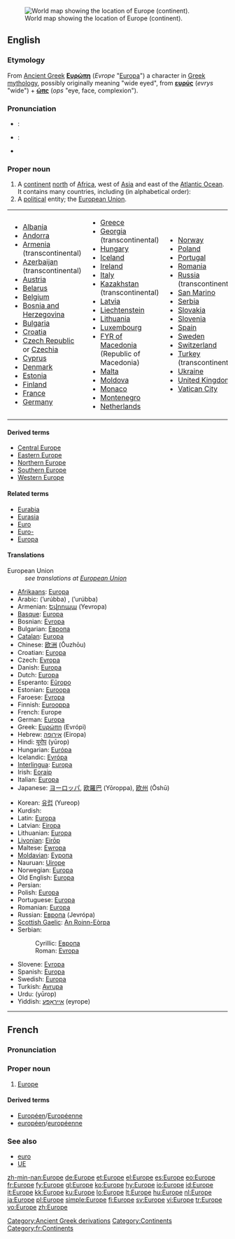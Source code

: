 {{see|europe|europé}}
[[Image:LocationEurope.png|thumb|World map showing the location of Europe (continent).]]
==English==
{{wikipedia}}

===Etymology===
From [[Ancient Greek]] '''[[Ευρώπη]]''' (''Evrope'' "[[Europa]]") a character in [[Greek mythology]], possibly originally meaning "wide eyed", from '''[[ευρύς]]''' (''evrys'' "wide") + '''[[ώπς]]''' (''ops'' "eye, face, complexion").

===Pronunciation===
* {{italbrac|[[RP]]}}: {{IPA|/ˈjʊərəp/}}
* {{italbrac|US}}: {{IPA|/ˈjʊrəp/}}
* {{audio|en-us-Europe.ogg|Audio (US)}}

===Proper noun===
{{en-proper noun}}

# A [[continent]] [[north]] of [[Africa]], west of [[Asia]] and east of the [[Atlantic Ocean]]. It contains many countries, including (in alphabetical order):
# A [[political]] entity; the [[European Union]].

{| border="0" cellpadding="2"
|-
|
* [[Albania]]
* [[Andorra]]
* [[Armenia]] (transcontinental)
* [[Azerbaijan]] (transcontinental)
* [[Austria]]
* [[Belarus]]
* [[Belgium]]
* [[Bosnia and Herzegovina]]
* [[Bulgaria]]
* [[Croatia]]
* [[Czech Republic]] or [[Czechia]]
* [[Cyprus]]
* [[Denmark]]
* [[Estonia]]
* [[Finland]]
* [[France]]
* [[Germany]]
| valign="top" |
* [[Greece]]
* [[Georgia]] (transcontinental)
* [[Hungary]]
* [[Iceland]]
* [[Ireland]]
* [[Italy]]
* [[Kazakhstan]] (transcontinental)
* [[Latvia]]
* [[Liechtenstein]]
* [[Lithuania]]
* [[Luxembourg]]
* [[Former Yugoslav Republic of Macedonia|FYR of Macedonia]] (Republic of Macedonia)
* [[Malta]]
* [[Moldova]]
* [[Monaco]]
* [[Montenegro]]
* [[Netherlands]]
| valign="top" |
* [[Norway]]
* [[Poland]]
* [[Portugal]]
* [[Romania]]
* [[Russia]] (transcontinental)
* [[San Marino]]
* [[Serbia]]
* [[Slovakia]]
* [[Slovenia]]
* [[Spain]]
* [[Sweden]]
* [[Switzerland]]
* [[Turkey]] (transcontinental)
* [[Ukraine]]
* [[United Kingdom]]
* [[Vatican City]]
|}

====Derived terms====
* [[Central Europe]]
* [[Eastern Europe]]
* [[Northern Europe]]
* [[Southern Europe]]
* [[Western Europe]]

====Related terms====
* [[Eurabia]]
* [[Eurasia]]
* [[Euro]]
* [[Euro-]]
* [[Europa]]

====Translations====
;European Union
: ''see translations at [[European Union]]''

{{trans-top|continent}}
* [[Afrikaans]]: [[Europa]]
* Arabic: {{Arab|[[أوروبا]], [[أوربا]]}} (’urúbba) {{f}}, {{Arab|[[أوروبة]]}} (’urúbba) {{f}}
* Armenian: [[Եվրոպա]] (Yevropa)
* [[Basque]]: [[Europa]]
* Bosnian: [[Evropa]] {{f}}
* Bulgarian: [[Европа]] {{f}}
* [[Catalan]]: [[Europa]] {{f}}
* Chinese: [[欧洲]] (Ōuzhōu)
* Croatian: [[Europa]] {{f}}
* Czech: [[Evropa]] {{f}}
* Danish: [[Europa]]
* Dutch: [[Europa]] {{n}}
* Esperanto: [[Eŭropo]]
* Estonian: [[Euroopa]]
* Faroese: [[Evropa#Faroese|Evropa]] {{n}}
* Finnish: [[Eurooppa]]
* French: Europe {{f}}
* German: [[Europa]] {{n}}
* Greek: [[Ευρώπη]] (Evrópi) {{f}}
* Hebrew: [[אירופה]] (Eiropa) {{f}}
* Hindi: [[यूरोप]] (yūrop)
* Hungarian: [[Európa]]
* Icelandic: [[Evrópa]] {{f}}
* [[Interlingua]]: [[Europa]]
* Irish: [[Eoraip]]
* Italian: [[Europa]]
* Japanese: [[ヨーロッパ]], [[欧羅巴]] (Yōroppa), [[欧州]] (Ōshū)
{{trans-mid}}
* Korean: [[유럽]] (Yureop)
* Kurdish: {{KUchar|[[ئه‌وروپا]]}}
* Latin: [[Europa]] {{f}}
* Latvian: [[Eiropa]] {{f}}
* Lithuanian: [[Europa]] {{f}}
* [[Livonian]]: [[Eirōp]]
* Maltese: [[Ewropa]] {{f}}
* [[Moldavian]]: [[Еуропа]] {{f}}
* Nauruan: [[Uirope]]
* Norwegian: [[Europa]]
* Old English: [[Europa]] {{m}}
* Persian: {{fa-Arab|[[اورپا]]}}
* Polish: [[Europa]] {{f}}
* Portuguese: [[Europa]] {{f}}
* Romanian: [[Europa]] {{f}}
* Russian: [[Европа]] (Jevrópa) {{f}}
* [[Scottish Gaelic]]: [[An Roinn-Eòrpa]] {{f}}
* Serbian:
*: Cyrillic: [[Европа]] {{f}}
*: Roman: [[Evropa]] {{f}}
* Slovene: [[Evropa]] {{f}}
* Spanish: [[Europa]] {{f}}
* Swedish: [[Europa]]
* Turkish: [[Avrupa]] {{f}}
* Urdu: {{ur-Arab|[[یورپ]]}} (yūrop)
* Yiddish: [[אייראָפּע]] (eyrope) {{f}}
{{trans-bottom}}

[[Category:Ancient Greek derivations]]
[[Category:Continents]]

----

==French==

===Pronunciation===
{{Audio-IPA|Fr-Europe.ogg|/ø.ʁɔp/}}

===Proper noun===
{{infl|fr|proper noun|g=f}}

# [[#English|Europe]]

====Derived terms====
* [[Européen]]/[[Européenne]]
* [[européen]]/[[européenne]]

===See also===
* [[euro]]
* [[UE]]

[[Category:fr:Continents]]

[[zh-min-nan:Europe]]
[[de:Europe]]
[[et:Europe]]
[[el:Europe]]
[[es:Europe]]
[[eo:Europe]]
[[fr:Europe]]
[[fy:Europe]]
[[gl:Europe]]
[[ko:Europe]]
[[hy:Europe]]
[[io:Europe]]
[[id:Europe]]
[[it:Europe]]
[[kk:Europe]]
[[ku:Europe]]
[[lo:Europe]]
[[lt:Europe]]
[[hu:Europe]]
[[nl:Europe]]
[[ja:Europe]]
[[pl:Europe]]
[[simple:Europe]]
[[fi:Europe]]
[[sv:Europe]]
[[vi:Europe]]
[[tr:Europe]]
[[vo:Europe]]
[[zh:Europe]]